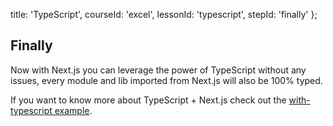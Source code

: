 
  title: 'TypeScript',
  courseId: 'excel',
  lessonId: 'typescript',
  stepId: 'finally'
};

## Finally

Now with Next.js you can leverage the power of TypeScript without any issues, every module and lib imported from Next.js will also be 100% typed.

If you want to know more about TypeScript + Next.js check out the [with-typescript example](https://github.com/zeit/next.js/tree/canary/examples/with-typescript).

